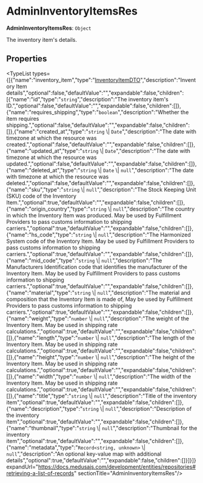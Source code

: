 
# AdminInventoryItemsRes

 **AdminInventoryItemsRes**: `Object`

The inventory item's details.

## Properties

<TypeList types={[{"name":"inventory_item","type":"[InventoryItemDTO](../medusa.InventoryItemDTO/page.mdx)","description":"Inventory Item details","optional":false,"defaultValue":"","expandable":false,"children":[{"name":"id","type":"`string`","description":"The inventory item's ID.","optional":false,"defaultValue":"","expandable":false,"children":[]},{"name":"requires_shipping","type":"`boolean`","description":"Whether the item requires shipping.","optional":false,"defaultValue":"","expandable":false,"children":[]},{"name":"created_at","type":"`string` \\| `Date`","description":"The date with timezone at which the resource was created.","optional":false,"defaultValue":"","expandable":false,"children":[]},{"name":"updated_at","type":"`string` \\| `Date`","description":"The date with timezone at which the resource was updated.","optional":false,"defaultValue":"","expandable":false,"children":[]},{"name":"deleted_at","type":"`string` \\| `Date` \\| `null`","description":"The date with timezone at which the resource was deleted.","optional":false,"defaultValue":"","expandable":false,"children":[]},{"name":"sku","type":"`string` \\| `null`","description":"The Stock Keeping Unit (SKU) code of the Inventory Item.","optional":true,"defaultValue":"","expandable":false,"children":[]},{"name":"origin_country","type":"`string` \\| `null`","description":"The country in which the Inventory Item was produced. May be used by Fulfillment Providers to pass customs information to shipping carriers.","optional":true,"defaultValue":"","expandable":false,"children":[]},{"name":"hs_code","type":"`string` \\| `null`","description":"The Harmonized System code of the Inventory Item. May be used by Fulfillment Providers to pass customs information to shipping carriers.","optional":true,"defaultValue":"","expandable":false,"children":[]},{"name":"mid_code","type":"`string` \\| `null`","description":"The Manufacturers Identification code that identifies the manufacturer of the Inventory Item. May be used by Fulfillment Providers to pass customs information to shipping carriers.","optional":true,"defaultValue":"","expandable":false,"children":[]},{"name":"material","type":"`string` \\| `null`","description":"The material and composition that the Inventory Item is made of, May be used by Fulfillment Providers to pass customs information to shipping carriers.","optional":true,"defaultValue":"","expandable":false,"children":[]},{"name":"weight","type":"`number` \\| `null`","description":"The weight of the Inventory Item. May be used in shipping rate calculations.","optional":true,"defaultValue":"","expandable":false,"children":[]},{"name":"length","type":"`number` \\| `null`","description":"The length of the Inventory Item. May be used in shipping rate calculations.","optional":true,"defaultValue":"","expandable":false,"children":[]},{"name":"height","type":"`number` \\| `null`","description":"The height of the Inventory Item. May be used in shipping rate calculations.","optional":true,"defaultValue":"","expandable":false,"children":[]},{"name":"width","type":"`number` \\| `null`","description":"The width of the Inventory Item. May be used in shipping rate calculations.","optional":true,"defaultValue":"","expandable":false,"children":[]},{"name":"title","type":"`string` \\| `null`","description":"Title of the inventory item","optional":true,"defaultValue":"","expandable":false,"children":[]},{"name":"description","type":"`string` \\| `null`","description":"Description of the inventory item","optional":true,"defaultValue":"","expandable":false,"children":[]},{"name":"thumbnail","type":"`string` \\| `null`","description":"Thumbnail for the inventory item","optional":true,"defaultValue":"","expandable":false,"children":[]},{"name":"metadata","type":"`Record<string, unknown>` \\| `null`","description":"An optional key-value map with additional details","optional":true,"defaultValue":"","expandable":false,"children":[]}]}]} expandUrl="https://docs.medusajs.com/development/entities/repositories#retrieving-a-list-of-records" sectionTitle="AdminInventoryItemsRes"/>
